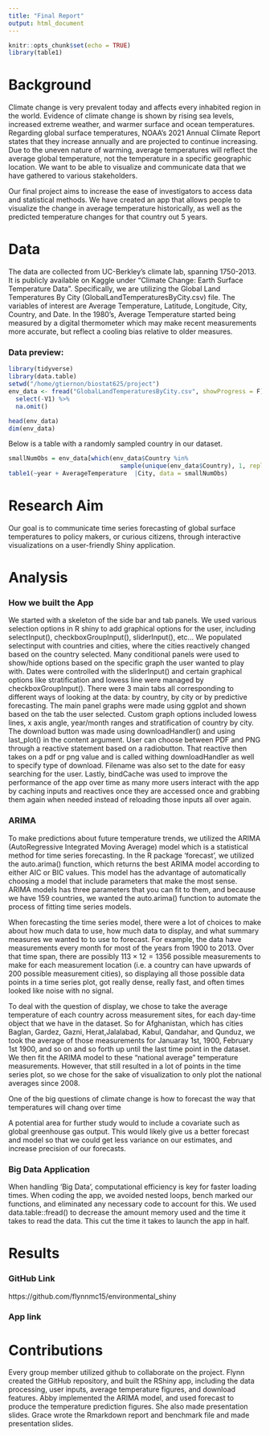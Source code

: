 ```yaml
---
title: "Final Report"
output: html_document
---
```


```r
knitr::opts_chunk$set(echo = TRUE)
library(table1)
```

# Background
Climate change is very prevalent today and affects every inhabited region in the world. Evidence of climate change is shown by rising sea levels, increased extreme weather, and warmer surface and ocean temperatures. Regarding global surface temperatures, NOAA’s 2021 Annual Climate Report states that they increase annually and are projected to continue increasing. Due to the uneven nature of warming, average temperatures will reflect the average global temperature, not the temperature in a specific geographic location. We want to be able to visualize and communicate data that we have gathered to various stakeholders. 

Our final project aims to increase the ease of investigators to access data and statistical methods. We have created an app that allows people to visualize the change in average temperature historically, as well as the predicted temperature changes for that country out 5 years.

# Data

The data are collected from UC-Berkley’s climate lab, spanning 1750-2013. It is publicly available on Kaggle under "Climate Change: Earth Surface Temperature Data". Specifically, we are utilizing the Global Land Temperatures By City (GlobalLandTemperaturesByCity.csv) file. The variables of interest are Average Temperature, Latitude, Longitude, City, Country, and Date. In the 1980's, Average Temperature started being measured by a digital thermometer which may make recent measurements more accurate, but reflect a cooling bias relative to older measures.

### Data preview:

```r
library(tidyverse)
library(data.table)
setwd("/home/gtiernon/biostat625/project")
env_data <- fread("GlobalLandTemperaturesByCity.csv", showProgress = F) %>%
  select(-V1) %>%
  na.omit()
```

```r
head(env_data)
dim(env_data)
```

Below is a table with a randomly sampled country in our dataset.

```r

smallNumObs = env_data[which(env_data$Country %in% 
                               sample(unique(env_data$Country), 1, replace = FALSE)),]
table1(~year + AverageTemperature  |City, data = smallNumObs)
```



# Research Aim

Our goal is to communicate time series forecasting of global surface temperatures to policy makers, or curious citizens, through interactive visualizations on a user-friendly Shiny application. 

# Analysis

### How we built the App

We started with a skeleton of the side bar and tab panels. We used various selection options in R shiny to add graphical options for the user, including selectInput(), checkboxGroupInput(), sliderInput(), etc... We populated selectinput with countries and cities, where the cities reactively changed based on the country selected. Many conditional panels were used to show/hide options based on the specific graph the user wanted to play with. Dates were controlled with the sliderInput() and certain graphical options like stratification and lowess line were managed by checkboxGroupInput(). There were 3 main tabs all corresponding to different ways of looking at the data: by country, by city or by predictive forecasting. The main panel graphs were made using ggplot and shown based on the tab the user selected. Custom graph options included lowess lines, x axis angle, year/month ranges and stratification of country by city. The download button was made using downloadHandler() and using last_plot() in the content argument. User can choose between PDF and PNG through a reactive statement based on a radiobutton. That reactive then takes on a pdf or png value and is called withing downloadHandler as well to specify type of download. Filename was also set to the date for easy searching for the user. Lastly, bindCache was used to improve the performance of the app over time as many more users interact with the app by caching inputs and reactives once they are accessed once and grabbing them again when needed instead of reloading those inputs all over again.

### ARIMA

To make predictions about future temperature trends, we utilized the ARIMA (AutoRegressive Integrated Moving Average) model which is a statistical method for time series forecasting. In the R package 'forecast', we utilized the auto.arima() function, which returns the best ARIMA model according to either AIC or BIC values. This model has the advantage of automatically choosing a model that include parameters that make the most sense. ARIMA models has three parameters that you can fit to them, and because we have 159 countries, we wanted the auto.arima() function to automate the process of fitting time series models.

When forecasting the time series model, there were a lot of choices to make about how much data to use, how much data to display, and what summary measures we wanted to to use to forecast. For example, the data have measurements every month for most of the years from 1900 to 2013. Over that time span, there are possibly $113 \times 12=1356$ possible measurements to make for each measurement location (i.e. a country can have upwards of 200 possible measurement cities), so displaying all those possible data points in a time series plot, got really dense, really fast, and often times looked like noise with no signal. 

To deal with the question of display, we chose to take the average temperature of each country across measurement sites, for each day-time object that we have in the dataset. So for Afghanistan, which has cities Baglan, Gardez, Gazni, Herat,Jalalabad, Kabul, Qandahar, and Qunduz, we took the average of those measurements for Januaray 1st, 1900, February 1st 1900, and so on and so forth up until the last time point in the dataset. We then fit the ARIMA model to these "national average" temperature measurements. However, that still resulted in a lot of points in the time series plot, so we chose for the sake of visualization to only plot the national averages since 2008.

One of the big questions of climate change is how to forecast the way that temperatures will chang over time

A potential area for further study would to include a covariate such as global greenhouse gas output. This would likely give us a better forecast and model so that we could get less variance on our estimates, and increase precision of our forecasts.

### Big Data Application

When handling 'Big Data', computational efficiency is key for faster loading times. When coding the app, we avoided nested loops, bench marked our functions, and eliminated any necessary code to account for this. We used data.table::fread() to decrease the amount memory used and the time it takes to read the data. This cut the time it takes to launch the app in half. 

# Results

### GitHub Link

https://github.com/flynnmc15/environmental_shiny

### App link


# Contributions

Every group member utilized github to collaborate on the project.
Flynn created the GitHub repository, and built the RShiny app, including the data processing, user inputs, average temperature figures, and download features.
Abby implemented the ARIMA model, and used forecast to produce the temperature prediction figures. She also made presentation slides.
Grace wrote the Rmarkdown report and benchmark file and made presentation slides.


